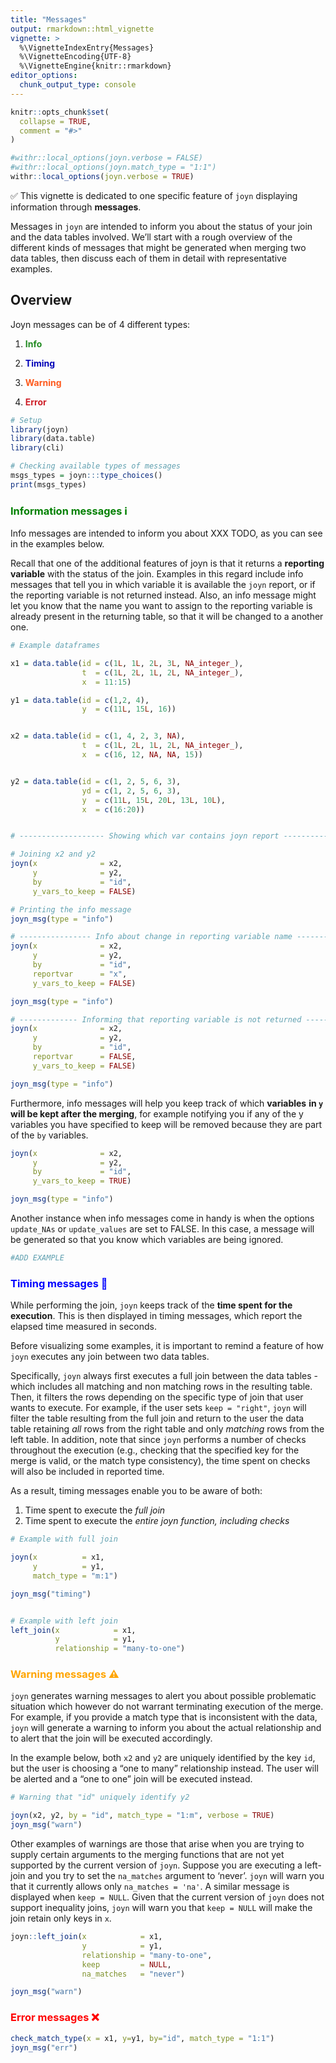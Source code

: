 ```yaml
---
title: "Messages"
output: rmarkdown::html_vignette
vignette: >
  %\VignetteIndexEntry{Messages}
  %\VignetteEncoding{UTF-8}
  %\VignetteEngine{knitr::rmarkdown}
editor_options: 
  chunk_output_type: console
---
```


```r

knitr::opts_chunk$set(
  collapse = TRUE,
  comment = "#>"
)

#withr::local_options(joyn.verbose = FALSE)
#withr::local_options(joyn.match_type = "1:1")
withr::local_options(joyn.verbose = TRUE)

```

✅ This vignette is dedicated to one specific feature of `joyn` displaying information through **messages**.

Messages in `joyn` are intended to inform you about the status of your join and the data tables involved. We'll start with a rough overview of the different kinds of messages that might be generated when merging two data tables, then discuss each of them in detail with representative examples.

## Overview

Joyn messages can be of 4 different types:

1.  <span style = "color: #228B22;">**Info**

2.  `<span style = "color: #`{=html}0000B8`;">`{=html}**Timing**

3.  `<span style = "color: #`{=html}FE5A1D`;">`{=html}**Warning**

4.  `<span style = "color: #`{=html}CE2029`;">`{=html}**Error**

```r

# Setup 
library(joyn)
library(data.table)
library(cli)

```

```r

# Checking available types of messages
msgs_types = joyn:::type_choices()
print(msgs_types)

```

### Information messages ℹ️ {style="color: green"}

Info messages are intended to inform you about XXX TODO, as you can see in the examples below.

Recall that one of the additional features of joyn is that it returns a **reporting variable** with the status of the join. Examples in this regard include info messages that tell you in which variable it is available the `joyn` report, or if the reporting variable is not returned instead. Also, an info message might let you know that the name you want to assign to the reporting variable is already present in the returning table, so that it will be changed to a another one.

```r

# Example dataframes

x1 = data.table(id = c(1L, 1L, 2L, 3L, NA_integer_),
                t  = c(1L, 2L, 1L, 2L, NA_integer_),
                x  = 11:15)

y1 = data.table(id = c(1,2, 4),
                y  = c(11L, 15L, 16))


x2 = data.table(id = c(1, 4, 2, 3, NA),
                t  = c(1L, 2L, 1L, 2L, NA_integer_),
                x  = c(16, 12, NA, NA, 15))


y2 = data.table(id = c(1, 2, 5, 6, 3),
                yd = c(1, 2, 5, 6, 3),
                y  = c(11L, 15L, 20L, 13L, 10L),
                x  = c(16:20))


# ------------------- Showing which var contains joyn report -------------------

# Joining x2 and y2
joyn(x              = x2,
     y              = y2,
     by             = "id", 
     y_vars_to_keep = FALSE)

# Printing the info message
joyn_msg(type = "info")

# ---------------- Info about change in reporting variable name ----------------
joyn(x              = x2,
     y              = y2,
     by             = "id", 
     reportvar      = "x",
     y_vars_to_keep = FALSE)

joyn_msg(type = "info")

# ------------- Informing that reporting variable is not returned -------------
joyn(x              = x2,
     y              = y2,
     by             = "id", 
     reportvar      = FALSE,
     y_vars_to_keep = FALSE)

joyn_msg(type = "info")


```

Furthermore, info messages will help you keep track of which **variables** **in `y` will be kept after the merging**, for example notifying you if any of the y variables you have specified to keep will be removed because they are part of the `by` variables.

```r

joyn(x              = x2,
     y              = y2,
     by             = "id", 
     y_vars_to_keep = TRUE)

joyn_msg(type = "info")

```

Another instance when info messages come in handy is when the options `update_NAs` or `update_values` are set to FALSE. In this case, a message will be generated so that you know which variables are being ignored.

```r

#ADD EXAMPLE 

```

### Timing messages 🔵 {style="color: blue"}

While performing the join, `joyn` keeps track of the **time spent for the execution**. This is then displayed in timing messages, which report the elapsed time measured in seconds.

Before visualizing some examples, it is important to remind a feature of how `joyn` executes any join between two data tables.

Specifically, `joyn` always first executes a full join between the data tables - which includes all matching and non matching rows in the resulting table. Then, it filters the rows depending on the specific type of join that user wants to execute. For example, if the user sets `keep = "right"`, `joyn` will filter the table resulting from the full join and return to the user the data table retaining *all* rows from the right table and only *matching* rows from the left table. In addition, note that since `joyn` performs a number of checks throughout the execution (e.g., checking that the specified key for the merge is valid, or the match type consistency), the time spent on checks will also be included in reported time.

As a result, timing messages enable you to be aware of both:

1.   Time spent to execute the *full join*
2.  Time spent to execute the *entire joyn function, including checks*

```r

# Example with full join

joyn(x          = x1, 
     y          = y1, 
     match_type = "m:1")

joyn_msg("timing")


# Example with left join 
left_join(x            = x1, 
          y            = y1, 
          relationship = "many-to-one")

```

### Warning messages ⚠️ {style="color: orange"}

`joyn` generates warning messages to alert you about possible problematic situation which however do not warrant terminating execution of the merge. For example, if you provide a match type that is inconsistent with the data, `joyn` will generate a warning to inform you about the actual relationship and to alert that the join will be executed accordingly.

In the example below, both `x2` and `y2` are uniquely identified by the key `id`, but the user is choosing a "one to many" relationship instead. The user will be alerted and a "one to one" join will be executed instead.

```r

# Warning that "id" uniquely identify y2 

joyn(x2, y2, by = "id", match_type = "1:m", verbose = TRUE)
joyn_msg("warn")

```

Other examples of warnings are those that arise when you are trying to supply certain arguments to the merging functions that are not yet supported by the current version of `joyn`. Suppose you are executing a left-join and you try to set the `na_matches` argument to 'never'. `joyn` will warn you that it currently allows only `na_matches = 'na'`. A similar message is displayed when `keep = NULL`. Given that the current version of `joyn` does not support inequality joins, `joyn` will warn you that `keep = NULL` will make the join retain only keys in `x`.

```r

joyn::left_join(x            = x1, 
                y            = y1, 
                relationship = "many-to-one", 
                keep         = NULL,
                na_matches   = "never")

joyn_msg("warn")

```

### Error messages ❌ {style="color: red"}

```r

check_match_type(x = x1, y=y1, by="id", match_type = "1:1")
joyn_msg("err")

```
